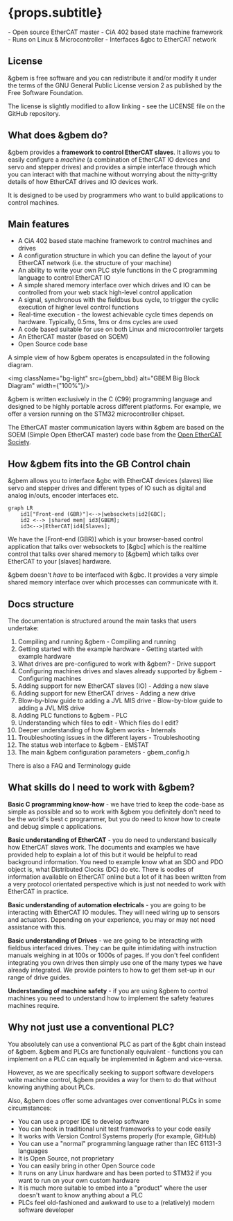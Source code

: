
# {props.subtitle}

<Tldr>
- Open source EtherCAT master
- CiA 402 based state machine framework
- Runs on Linux & Microcontroller
- Interfaces &gbc to EtherCAT network
</Tldr>


## License

&gbem is free software and you can redistribute it and/or modify it under the terms of the GNU General Public License version 2 as published by the Free Software Foundation.

The license is slightly modified to allow linking - see the LICENSE file on the GitHub repository.

## What does &gbem do?

&gbem provides a **framework to control EtherCAT slaves**. It allows you to easily configure a *machine* (a combination of EtherCAT IO devices and servo and stepper drives) and provides a simple interface through which you can interact with that machine without worrying about the nitty-gritty details of how EtherCAT drives and IO devices work.

It is designed to be used by programmers who want to build applications to control machines.

## Main features

* A CiA 402 based state machine framework to control machines and drives
* A configuration structure in which you can define the layout of your EtherCAT network (i.e. the structure of your machine)
* An ability to write your own PLC style functions in the C programming language to control EtherCAT IO
* A simple shared memory interface over which drives and IO can be controlled from your web stack high-level control application
* A signal, synchronous with the fieldbus bus cycle, to trigger the cyclic execution of higher level control functions
* Real-time execution - the lowest achievable cycle times depends on hardware. Typically, 0.5ms, 1ms or 4ms cycles are used
* A code based suitable for use on both Linux and microcontroller targets
* An EtherCAT master (based on SOEM)
* Open Source code base

A simple view of how &gbem operates is encapsulated in the following diagram.


<img className="bg-light" src={gbem_bbd} alt="GBEM Big Block Diagram" width={"100%"}/>

&gbem is written exclusively in the C (C99) programming language and designed to be highly portable across different platforms. For example, we offer a version running on the STM32 microcontroller chipset.

The EtherCAT master communication layers within &gbem are based on the SOEM (Simple Open EtherCAT master) code base from the [Open EtherCAT Society](https://github.com/OpenEtherCATsociety/SOEM).

## How &gbem fits into the GB Control chain

&gbem allows you to interface &gbc with EtherCAT devices (slaves) like servo and stepper drives and different types of IO
such as digital and analog in/outs, encoder interfaces etc.


```mermaid
graph LR
    id1["Front-end (GBR)"]<-->|websockets|id2[GBC];
    id2 <--> |shared mem| id3[GBEM];
    id3<-->|EtherCAT|id4[Slaves];
```

We have the [Front-end (GBR)] which is your browser-based control application that talks over websockets to [&gbc] which is the realtime control that talks over shared memory to [&gbem] which talks over EtherCAT to your [slaves] hardware.

&gbem doesn't *have* to be interfaced with &gbc. It provides a very simple shared memory interface over which processes can communicate with it.

## Docs structure

The documentation is structured around the main tasks that users undertake:
1. Compiling and running &gbem - <GlowsiteLink to="/docs/gbem/compiling_and_running">Compiling and running</GlowsiteLink>
1. Getting started with the example hardware - <GlowsiteLink to="/docs/gbem/getting_started_with_hardware">Getting started with example hardware</GlowsiteLink>
1. What drives are pre-configured to work with &gbem? - <GlowsiteLink to="/docs/gbem/drive_support_overview">Drive support</GlowsiteLink>
1. Configuring machines drives and slaves already supported by &gbem - <GlowsiteLink to="/docs/gbem/configuring_machines">Configuring machines</GlowsiteLink>
1. Adding support for new EtherCAT slaves (IO) - <GlowsiteLink to="/docs/gbem/adding_a_new_slave">Adding a new slave</GlowsiteLink>
1. Adding support for new EtherCAT drives - <GlowsiteLink to="/docs/gbem/adding_a_new_drive">Adding a new drive</GlowsiteLink>
1. Blow-by-blow guide to adding a JVL MIS drive - <GlowsiteLink to="/docs/gbem/adding_jvl_mis_drive">Blow-by-blow guide to adding a JVL MIS drive</GlowsiteLink>
1. Adding PLC functions to &gbem - <GlowsiteLink to="/docs/gbem/plc">PLC</GlowsiteLink>
1. Understanding which files to edit - <GlowsiteLink to="/docs/gbem/which_files_do_i_edit">Which files do I edit?</GlowsiteLink>
1. Deeper understanding of how &gbem works - <GlowsiteLink to="/docs/gbem/internals">Internals</GlowsiteLink>
1. Troubleshooting issues in the different layers - <GlowsiteLink to="/docs/gbem/troubleshooting">Troubleshooting</GlowsiteLink>
1. The status web interface to &gbem - <GlowsiteLink to="/docs/gbem/emstat">EMSTAT</GlowsiteLink>
1. The main &gbem configuration parameters - <GlowsiteLink to="/docs/gbem/gbem_config">gbem_config.h</GlowsiteLink>

There is also a <GlowsiteLink to="/docs/gbem/faq">FAQ</GlowsiteLink> and <GlowsiteLink to="/docs/gbem/terminology_guide">Terminology guide</GlowsiteLink>

## What skills do I need to work with &gbem?

**Basic C programming know-how** - we have tried to keep the code-base as simple as possible and so to work with &gbem you definitely don't need to be the world's best c programmer, but you do need to know how to create and debug simple c applications.

**Basic understanding of EtherCAT** - you do need to understand basically how EtherCAT slaves work. The documents and examples we have provided help to explain a lot of this but it would be helpful to read background information. You need to example know what an SDO and PDO object is, what Distributed Clocks (DC) do etc. There is oodles of information available on EtherCAT online but a lot of it has been written from a very protocol orientated perspective which is just not needed to work with EtherCAT in practice.

**Basic understanding of automation electricals** - you are going to be interacting with EtherCAT IO modules. They will need wiring up to sensors and actuators.  Depending on your experience, you may or may not need assistance with this.

**Basic understanding of Drives** - we are going to be interacting with fieldbus interfaced drives. They can be quite intimidating with instruction manuals weighing in at 100s or 1000s of pages. If you don't feel confident integrating you own drives then simply use one of the many types we have already integrated. We provide pointers to how to get them set-up in our range of drive guides.

**Understanding of machine safety** - if you are using &gbem to control machines you need to understand how to implement the safety features machines require.

## Why not just use a conventional PLC?

You absolutely can use a conventional PLC as part of the &gbt chain instead of &gbem. &gbem and PLCs are functionally equivalent - functions you can implement on a PLC can equally be implemented in &gbem and vice-versa.

However, as we are specifically seeking to support software developers write machine control, &gbem provides a way for them to do that without knowing anything about PLCs.

Also, &gbem does offer some advantages over conventional PLCs in some circumstances:

* You can use a proper IDE to develop software
* You can hook in traditional unit test frameworks to your code easily
* It works with Version Control Systems properly (for example, GitHub)
* You can use a "normal" programming language rather than  IEC 61131-3 languages
* It is Open Source, not proprietary
* You can easily bring in other Open Source code
* It runs on any Linux hardware and has been ported to STM32 if you want to run on your own custom hardware
* It is much more suitable to embed into a "product" where the user doesn't want to know anything about a PLC
* PLCs feel old-fashioned and awkward to use to a (relatively) modern software developer
